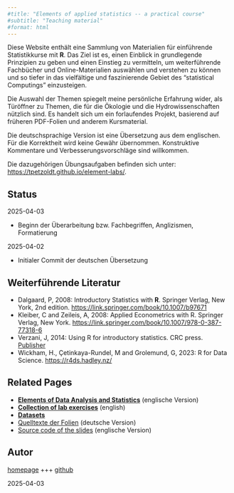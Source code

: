 ```yaml
---
#title: "Elements of applied statistics -- a practical course"
#subtitle: "Teaching material"
#format: html
---
```

<!--
![Elements of applied statistics](img/titlepage-lecture-slides.svg){width=100%}
-->
<!--
## Introduction
-->

Diese Website enthält eine Sammlung von Materialien für einführende Statistikkurse mit **R**. Das Ziel ist es, einen Einblick in grundlegende Prinzipien zu geben und einen Einstieg zu vermitteln, um weiterführende Fachbücher und Online-Materialien auswählen und verstehen zu können und so tiefer in das vielfältige und faszinierende Gebiet des "statistical Computings" einzusteigen.

Die Auswahl der Themen spiegelt meine persönliche Erfahrung wider, als Türöffner zu Themen, die für die Ökologie und die Hydrowissenschaften nützlich sind. Es handelt sich um ein forlaufendes Projekt, basierend auf früheren PDF-Folien und anderem Kursmaterial. 

Die deutschsprachige Version ist eine Übersetzung aus dem englischen. Für die Korrektheit wird keine Gewähr übernommen. Konstruktive Kommentare und Verbesserungsvorschläge sind willkommen.

Die dazugehörigen Übungsaufgaben befinden sich unter:
[https://tpetzoldt.github.io/element-labs/](https://tpetzoldt.github.io/element-labs/).

## Status

2025-04-03

- Beginn der Überarbeitung bzw. Fachbegriffen, Anglizismen, Formatierung

2025-04-02 

- Initialer Commit der deutschen Übersetzung



## Weiterführende Literatur

- Dalgaard, P, 2008: Introductory Statistics with **R**. Springer Verlag, New York, 2nd edition. 
      [https://link.springer.com/book/10.1007/b97671](https://link.springer.com/book/10.1007/b97671)
- Kleiber, C and Zeileis, A, 2008: Applied Econometrics with R. Springer Verlag, New York. 
    [https://link.springer.com/book/10.1007/978-0-387-77318-6](https://link.springer.com/book/10.1007/978-0-387-77318-6)
- Verzani, J, 2014: Using R for introductory statistics. CRC press. 
      [Publisher](https://www.routledge.com/Using-R-for-Introductory-Statistics/Verzani/p/book/9781466590731)
- Wickham, H., Çetinkaya-Rundel, M and Grolemund, G, 2023: R for Data Science.
      [https://r4ds.hadley.nz/](https://r4ds.hadley.nz/)

## Related Pages


* [**Elements of Data Analysis and Statistics**](../elements/) (englische Version)
* [**Collection of lab exercises**](../element-labs/) (english)
* [**Datasets**](../datasets/)
* [Quelltexte der Folien](https://github.com/tpetzoldt/elements-de) (deutsche Version)
* [Source code of the slides](https://github.com/tpetzoldt/elements) (englische Version)

## Autor

[homepage](https://tu-dresden.de/Members/thomas.petzoldt) +++ [github](https://github.com/tpetzoldt)

2025-04-03
